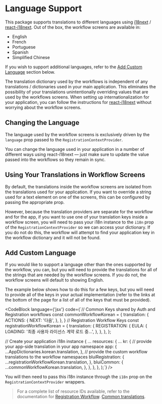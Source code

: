 
# Language Support

This package supports translations to different languages using [i18next](https://www.i18next.com/) / [react-i18next](https://github.com/i18next/react-i18next). Out of the box, the workflow screens are available in:

-   English
-   French
-   Portuguese
-   Spanish
-   Simplified Chinese

If you wish to support additional languages, refer to the [Add Custom Language](#add-custom-language) section below.

The translation dictionary used by the workflows is independent of any translations / dictionaries used in your main application. This eliminates the possibility of your translations unintentionally overriding values that are used by the workflows screens. When setting up internationalization for your application, you can follow the instructions for [react-i18next](https://github.com/i18next/react-i18next) without worrying about the workflow screens.

## Changing the Language

The language used by the workflow screens is exclusively driven by the `language` prop passed to the `RegistrationContextProvider`.

You can change the language used in your application in a number of different ways using react-i18next — just make sure to update the value passed into the workflows so they remain in sync.

## Using Your Translations in Workflow Screens

By default, the translations inside the workflow screens are isolated from the translations used for your application. If you want to override a string used for a text element on one of the screens, this can be configured by passing the appropriate prop.

However, because the translation providers are separate for the workflow and for the app, if you want to use one of your translation keys inside a workflow screen, you will need to pass your i18n instance to the `i18n` prop of the `RegistrationContextProvider` so we can access your dictionary. If you do not do this, the workflow will attempt to find your application key in the workflow dictionary and it will not be found.


## Add Custom Language

If you would like to support a language other than the ones supported by the workflow, you can, but you will need to provide the translations for all of the strings that are needed by the workflow screens. If you do not, the workflow screens will default to showing English.

The example below shows how to do this for a few keys, but you will need to provide all of the keys in your actual implementation (refer to the links at the bottom of the page for a list of all of the keys that must be provided).

<CodeBlock
    language={'jsx'}
    code={`// Common Keys shared by Auth and Registration workflows
const commonWorkflowKorean =  {
    translation: {
        ACTIONS: {
            NEXT: '다음',
        },
    },
}
// Registration Workflow Keys
const registrationWorkflowKorean = {
    translation: {
        REGISTRATION: {
            EULA: {
                LOADING: '최종 사용자 라이선스 계약 로드 중...',
            },
        },
    },
};

// Create your application i18n instance
    {
        ...
        resources: {
            ...
            kr: {
                // provide your app-side translation in your app namespace
                app: {
                    ...AppDictionaries.korean.translation,
                },
                // provide the custom workflow translations to the workflow namespaces
                bluiRegistration: {
                    ...registrationWorkflowKorean.translation,
                },
                bluiCommon: {
                    ...commonWorkflowKorean.translation,
                },
            },
        },
    },
);`}
/>

You will then need to pass this i18n instance through the `i18n` prop on the `RegistrationContextProvider` wrappers.

> For a complete list of resource IDs available, refer to the documentation for
[Registration Workflow](../src/contexts/RegistrationContext/RegistrationDictionaries/english.ts).
[Common translations](../src/contexts/SharedDictionaries/english.ts).